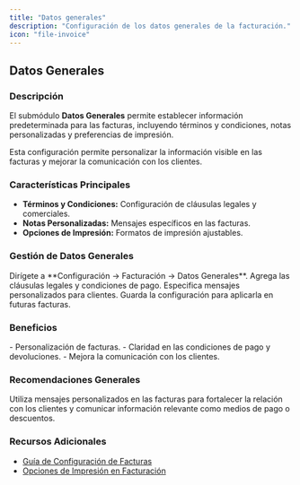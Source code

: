 ```yaml
---
title: "Datos generales"
description: "Configuración de los datos generales de la facturación."
icon: "file-invoice"
---
```

## Datos Generales

### Descripción

El submódulo **Datos Generales** permite establecer información predeterminada para las facturas, incluyendo términos y condiciones, notas personalizadas y preferencias de impresión.

<Info>
Esta configuración permite personalizar la información visible en las facturas y mejorar la comunicación con los clientes.
</Info>

### Características Principales

- **Términos y Condiciones:** Configuración de cláusulas legales y comerciales.
- **Notas Personalizadas:** Mensajes específicos en las facturas.
- **Opciones de Impresión:** Formatos de impresión ajustables.

### Gestión de Datos Generales

<Steps>
  <Step title="Acceder al Submódulo">
    Dirígete a **Configuración → Facturación → Datos Generales**.
  </Step>
  <Step title="Configurar Términos y Condiciones">
    Agrega las cláusulas legales y condiciones de pago.
  </Step>
  <Step title="Definir Notas de Factura">
    Especifica mensajes personalizados para clientes.
  </Step>
  <Step title="Guardar Cambios">
    Guarda la configuración para aplicarla en futuras facturas.
  </Step>
</Steps>

### Beneficios

<Check>
- Personalización de facturas.
- Claridad en las condiciones de pago y devoluciones.
- Mejora la comunicación con los clientes.
</Check>

### Recomendaciones Generales

<Tip>
Utiliza mensajes personalizados en las facturas para fortalecer la relación con los clientes y comunicar información relevante como medios de pago o descuentos.
</Tip>

### Recursos Adicionales

- [Guía de Configuración de Facturas](https://ayuda.gestoru.com/facturacion/configuracion)
- [Opciones de Impresión en Facturación](https://ayuda.gestoru.com/facturacion/opciones-impresion)
